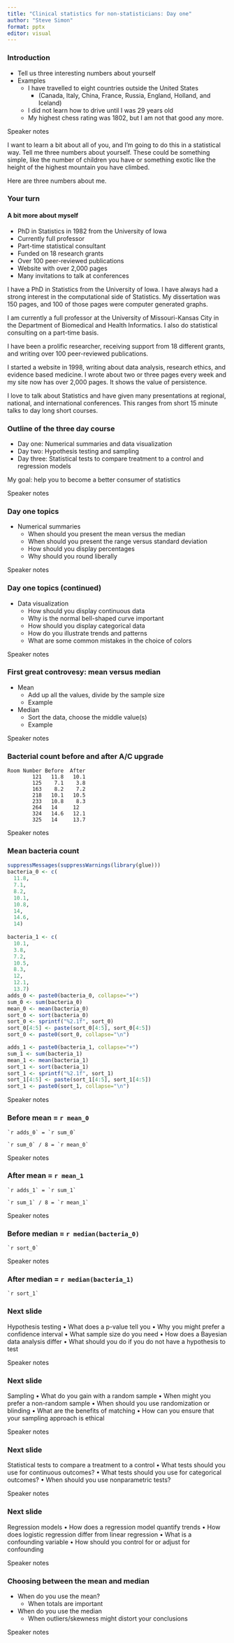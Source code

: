 ```yaml
---
title: "Clinical statistics for non-statisticians: Day one"
author: "Steve Simon"
format: pptx
editor: visual
---
```


### Introduction

-   Tell us three interesting numbers about yourself
-   Examples
    -   I have travelled to eight countries outside the United States
        -   (Canada, Italy, China, France, Russia, England, Holland, and Iceland)
    -   I did not learn how to drive until I was 29 years old
    -   My highest chess rating was 1802, but I am not that good any more.

::: {.notes}
Speaker notes

I want to learn a bit about all of you, and I'm going to do this in a statistical way. Tell me three numbers about yourself. These could be something simple, like the number of children you have or something exotic like the height of the highest mountain you have climbed.

Here are three numbers about me.
:::

### Your turn

#### A bit more about myself

-   PhD in Statistics in 1982 from the University of Iowa
-   Currently full professor
-   Part-time statistical consultant
-   Funded on 18 research grants
-   Over 100 peer-reviewed publications
-   Website with over 2,000 pages
-   Many invitations to talk at conferences

::: {.notes}
I have a PhD in Statistics from the University of Iowa. I have always had a strong interest in the computational side of Statistics. My dissertation was 150 pages, and 100 of those pages were computer generated graphs.

I am currently a full professor at the University of Missouri-Kansas City in the Department of Biomedical and Health Informatics. I also do statistical consulting on a part-time basis.

I have been a prolific researcher, receiving support from 18 different grants, and writing over 100 peer-reviewed publications.

I started a website in 1998, writing about data analysis, research ethics, and evidence based medicine. I wrote about two or three pages every week and my site now has over 2,000 pages. It shows the value of persistence.

I love to talk about Statistics and have given many presentations at regional, national, and international conferences. This ranges from short 15 minute talks to day long short courses.
:::

### Outline of the three day course

-   Day one: Numerical summaries and data visualization
-   Day two: Hypothesis testing and sampling
-   Day three: Statistical tests to compare treatment to a control and regression models

My goal: help you to become a better consumer of statistics

::: {.notes}
Speaker notes
:::

### Day one topics

-   Numerical summaries
    -   When should you present the mean versus the median
    -   When should you present the range versus standard deviation
    -   How should you display percentages
    -   Why should you round liberally

::: {.notes}
Speaker notes
:::

### Day one topics (continued)

-   Data visualization
    -   How should you display continuous data
    -   Why is the normal bell-shaped curve important
    -   How should you display categorical data
    -   How do you illustrate trends and patterns
    -   What are some common mistakes in the choice of colors

::: {.notes}
Speaker notes
:::

### First great controvesy: mean versus median

-   Mean
    -   Add up all the values, divide by the sample size
    -   Example
-   Median
    -   Sort the data, choose the middle value(s)
    -   Example

::: {.notes}
Speaker notes
:::

### Bacterial count before and after A/C upgrade

```         
Room Number Before  After
        121   11.8   10.1
        125    7.1    3.8
        163    8.2    7.2
        218   10.1   10.5
        233   10.8    8.3
        264   14     12
        324   14.6   12.1
        325   14     13.7
```

::: {.notes}
Speaker notes
:::

### Mean bacteria count

```r
suppressMessages(suppressWarnings(library(glue)))
bacteria_0 <- c(
  11.8,
  7.1,
  8.2,
  10.1,
  10.8,
  14,
  14.6,
  14)
  
bacteria_1 <- c(
  10.1,
  3.8,
  7.2,
  10.5,
  8.3,
  12,
  12.1,
  13.7)
adds_0 <- paste0(bacteria_0, collapse="+") 
sum_0 <- sum(bacteria_0)
mean_0 <- mean(bacteria_0)
sort_0 <- sort(bacteria_0)
sort_0 <- sprintf("%2.1f", sort_0)
sort_0[4:5] <- paste(sort_0[4:5], sort_0[4:5])
sort_0 <- paste0(sort_0, collapse="\n")

adds_1 <- paste0(bacteria_1, collapse="+") 
sum_1 <- sum(bacteria_1)
mean_1 <- mean(bacteria_1)
sort_1 <- sort(bacteria_1)
sort_1 <- sprintf("%2.1f", sort_1)
sort_1[4:5] <- paste(sort_1[4:5], sort_1[4:5])
sort_1 <- paste0(sort_1, collapse="\n")
```

::: {.notes}
Speaker notes
:::

### Before mean = `r mean_0`

```         
`r adds_0` = `r sum_0`

`r sum_0` / 8 = `r mean_0`
```

::: {.notes}
Speaker notes
:::

### After mean = `r mean_1`

```         
`r adds_1` = `r sum_1`

`r sum_1` / 8 = `r mean_1`
```

::: {.notes}
Speaker notes
:::

### Before median = `r median(bacteria_0)`

```         
`r sort_0`
```

::: {.notes}
Speaker notes
:::

### After median = `r median(bacteria_1)`

```         
`r sort_1`
```

### Next slide

Hypothesis testing • What does a p-value tell you • Why you might prefer a confidence interval • What sample size do you need • How does a Bayesian data analysis differ • What should you do if you do not have a hypothesis to test

::: {.notes}
Speaker notes
:::

### Next slide

Sampling • What do you gain with a random sample • When might you prefer a non-random sample • When should you use randomization or blinding • What are the benefits of matching • How can you ensure that your sampling approach is ethical

::: {.notes}
Speaker notes
:::

### Next slide

Statistical tests to compare a treatment to a control • What tests should you use for continuous outcomes? • What tests should you use for categorical outcomes? • When should you use nonparametric tests?

::: {.notes}
Speaker notes
:::

### Next slide

Regression models • How does a regression model quantify trends • How does logistic regression differ from linear regression • What is a confounding variable • How should you control for or adjust for confounding

::: {.notes}
Speaker notes
:::

### Choosing between the mean and median

-   When do you use the mean?
    -   When totals are important
-   When do you use the median
    -   When outliers/skewness might distort your conclusions

::: {.notes}
Speaker notes
:::

